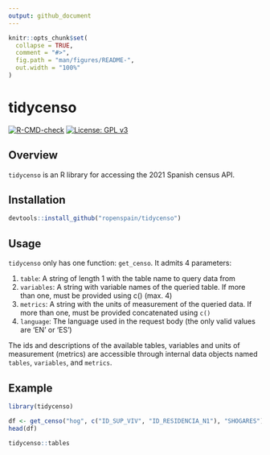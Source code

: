 ```yaml
---
output: github_document
---
```



```r
knitr::opts_chunk$set(
  collapse = TRUE,
  comment = "#>",
  fig.path = "man/figures/README-",
  out.width = "100%"
)
```


# tidycenso

<!-- badges: start -->

[![R-CMD-check](https://github.com/hmeleiro/tidycenso/actions/workflows/R-CMD-check.yaml/badge.svg)](https://github.com/hmeleiro/tidycenso/actions/workflows/R-CMD-check.yaml) [![License: GPL v3](https://img.shields.io/badge/License-GPLv3-blue.svg)](https://www.gnu.org/licenses/gpl-3.0)

<!-- badges: end -->

## Overview

`tidycenso` is an R library for accessing the 2021 Spanish census API.

## Installation

```r
devtools::install_github("ropenspain/tidycenso")
```


## Usage

`tidycenso` only has one function: `get_censo`. It admits 4 parameters:

1.  `table`: A string of length 1 with the table name to query data from
2.  `variables`: A string with variable names of the queried table. If more than one, must be provided using c() (max. 4)
3.  `metrics`: A string with the units of measurement of the queried data. If more than one, must be provided concatenated using `c()`
4.  `language`: The language used in the request body (the only valid values are 'EN' or 'ES')

The ids and descriptions of the available tables, variables and units of measurement (metrics) are accessible through internal data objects named `tables`, `variables`, and `metrics`.

## Example
```r
library(tidycenso)
```


```r
df <- get_censo("hog", c("ID_SUP_VIV", "ID_RESIDENCIA_N1"), "SHOGARES")
head(df)

tidycenso::tables
```
